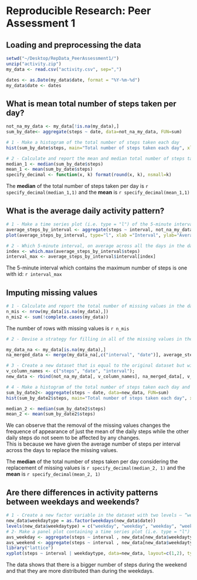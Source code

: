 Reproducible Research: Peer Assessment 1
===============

## Loading and preprocessing the data

``` r
setwd("~/Desktop/RepData_PeerAssessment1/")
unzip("activity.zip")
my_data <- read.csv("activity.csv", sep=",")

dates <- as.Date(my_data$date, format = "%Y-%m-%d")
my_data$date <- dates

```

## What is mean total number of steps taken per day?

``` r
not_na_my_data <- my_data[!is.na(my_data),]
sum_by_date<- aggregate(steps ~ date, data=not_na_my_data, FUN=sum)

# 1 - Make a histogram of the total number of steps taken each day
hist(sum_by_date$steps, main="Total number of steps taken each day", xlab="Daily steps", ylab="Frequence", col="red", breaks=20, ylim=(c(0, 20)))

# 2 - Calculate and report the mean and median total number of steps taken per day
median_1 <- median(sum_by_date$steps)
mean_1 <- mean(sum_by_date$steps)
specify_decimal <- function(x, k) format(round(x, k), nsmall=k)
```

The **median** of the total number of steps taken per day is `r specify_decimal(median_1,1)` and the **mean** is `r specify_decimal(mean_1,1)`


## What is the average daily activity pattern?

``` r
# 1 - Make a time series plot (i.e. type = "l") of the 5-minute interval (x-axis) and the average number of steps taken, averaged across all days (y-axis)
average_steps_by_interval <- aggregate(steps ~ interval, not_na_my_data, FUN=mean)
plot(average_steps_by_interval, type="l", xlab ="Interval", ylab="Average of steps")

# 2 - Which 5-minute interval, on average across all the days in the dataset, contains the maximum number of steps?
index <- which.max(average_steps_by_interval$steps)
interval_max <- average_steps_by_interval$interval[index]
```

The 5-minute interval which contains the maximum number of steps is one with id: `r interval_max`

## Imputing missing values
``` r
# 1 - Calculate and report the total number of missing values in the dataset (i.e. the total number of rows with NAs)
n_mis <- nrow(my_data[is.na(my_data),])
n_mis2 <- sum(!complete.cases(my_data))
```

The number of rows with missing values is `r n_mis`

``` r
# 2 - Devise a strategy for filling in all of the missing values in the dataset. The strategy does not need to be sophisticated. For example, you could use the mean/median for that day, or the mean for that 5-minute interval, etc.

my_data_na <- my_data[is.na(my_data),]
na_merged_data <- merge(my_data_na[,c("interval", "date")], average_steps_by_interval, by="interval")

# 3 - Create a new dataset that is equal to the original dataset but with the missing data filled in.
v_column_names <- c("steps", "date", "interval");
new_data <- rbind(not_na_my_data[, v_column_names], na_merged_data[, v_column_names])
```

``` r
# 4 - Make a histogram of the total number of steps taken each day and Calculate and report the mean and median total number of steps taken per day. Do these values differ from the estimates from the first part of the assignment? What is the impact of imputing missing data on the estimates of the total daily number of steps?
sum_by_date2<- aggregate(steps ~ date, data=new_data, FUN=sum)
hist(sum_by_date2$steps, main="Total number of steps taken each day", xlab="Daily steps", ylab="Frequence", col="red", breaks=20, ylim=(c(0, 20)))

median_2 <- median(sum_by_date2$steps)
mean_2 <- mean(sum_by_date2$steps)
```

We can observe that the removal of the missing values changes the frequence of appearance of just the mean of the daily steps while the other daily steps do not seem to be affected by any changes.  
This is because we have given the average number of steps per interval across the days to replace the missing values.

The **median** of the total number of steps taken per day considering the replacement of missing values is `r specify_decimal(median_2, 1)` and the **mean** is `r specify_decimal(mean_2, 1)`

## Are there differences in activity patterns between weekdays and weekends?

```r
# 1 - Create a new factor variable in the dataset with two levels – “weekday” and “weekend” indicating whether a given date is a weekday or weekend day.
new_data$weekdaytype = as.factor(weekdays(new_data$date))
levels(new_data$weekdaytype) = c("weekday", "weekday", "weekday", "weekday", "weekday", "weekend", "weekend")
# 2- Make a panel plot containing a time series plot (i.e. type = "l") of the 5-minute interval (x-axis) and the average number of steps taken, averaged across all weekday days or weekend days (y-axis). See the README file in the GitHub repository to see an example of what this plot should look like using simulated data.
avs_weekday <- aggregate(steps ~ interval , new_data[new_data$weekdaytype=="weekday",], FUN=mean)
avs_weekend <- aggregate(steps ~ interval , new_data[new_data$weekdaytype=="weekend",], FUN=mean)
library("lattice")
xyplot(steps ~ interval | weekdaytype, data=new_data, layout=c(1,2), type="a", ylim = c(0,400), xlab="Interval", ylab="Number of steps")
```

The data shows that there is a bigger number of steps during the weekend and that they are more distributed than during the weekdays.


